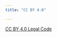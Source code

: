 ```yaml
---
title: "CC BY 4.0"

---
```


[CC BY 4.0 Legal Code](https://creativecommons.org/licenses/by/4.0/legalcode.en)

